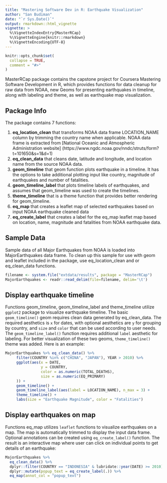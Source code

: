 ```yaml
---
title: "Mastering Software Dev in R: Earthquake Visualization"
author: "San Budiman"
date: "`r Sys.Date()`"
output: rmarkdown::html_vignette
vignette: >
  %\VignetteIndexEntry{MasterRCap}
  %\VignetteEngine{knitr::rmarkdown}
  %\VignetteEncoding{UTF-8}
---
```


```r
knitr::opts_chunk$set(
  collapse = TRUE,
  comment = "#>"
)
```

MasterRCap package contains the capstone project for Coursera Mastering Software Development in R, which provides functions for data cleanup for raw data from NOAA, new Geoms for presenting earthquakes in timeline, along with labeling and theme, as well as earthquake map visualization. 

## Package Info 

The package contains 7 functions:

1. **eq_location_clean** that transforms NOAA data frame LOCATION_NAME column by trimming the country name when applicable. NOAA data frame is extracted from [National Oceanic and Atmospheric Administration website] (https://www.ngdc.noaa.gov/nndc/struts/form?t=101650&s=1&d=1)
2. **eq_clean_data** that cleans date, latitude and longitude, and location name from the source NOAA data.
3. **geom_timeline** that geom function plots earthquake in a timeline. It has the options to take additional plotting input like country, magnitude of earthquakes and  number of fatalities.
4. **geom_timeline_label** that plots timeline labels of earthquakes, and assumes that geom_timeline was used to create the timelines.
5. **theme_timeline** that is a theme function that provides better rendering for geom_timeline.
6. **eq_map** that creates a leaflet map of selected earthquakes based on input NOAA earthquake cleaned data
7. **eq_create_label** that creates a label for the eq_map leaflet map based on location, name, magnitude and fatalities from NOAA earthquake data.

## Sample Data

Sample data of all Major Earthquakes from NOAA is loaded into MajorEarthquakes data frame. To clean up this sample for use with geom and leaflet included in the package, use eq_location_clean and or eq_clean_data functions.

```r
filename <- system.file("extdata/results", package = "MasterRCap")
MajorEarthquakes <- readr::read_delim(file=filename, delim='\t')
```

## Display earthquake timeline

Functions geom_timeline, geom_timeline_label and theme_timeline utilize `ggplot2` package to visualize earthquake timeline. The basic `geom_timeline()` geom requires clean data generated by eq_clean_data. The required aesthetics is `x` for dates, with optional aesthetics are `y` for grouping by country, and `size` and `color` that can be used according to user needs. The `geom_timeline_label()` function requires additional `label` aesthetic for labeling. For better visualization of these two geoms, `theme_timeline()` theme was added. Here is an example:

```r
MajorEarthquakes %>% eq_clean_data() %>%
     filter(COUNTRY %in% c("CHINA", "JAPAN"), YEAR > 2010) %>%
     ggplot(aes(x = DATE,
                y = COUNTRY,
                color = as.numeric(TOTAL_DEATHS),
                size = as.numeric(EQ_PRIMARY)
     )) +
     geom_timeline() +
     geom_timeline_label(aes(label = LOCATION_NAME), n_max = 3) +
     theme_timeline() +
     labs(size = "Earthquake Magnitude", color = "Fatalities")
```

## Display earthquakes on map

Functions eq_map utilizes `leaflet` functions to visualize earthquakes on a map. The map is automatically trimmed to display the input data frame. Optional annotations can be created using `eq_create_label()` function. The result is an interactive map where user can click on individual points to get details of an earthquake:

```r
MajorEarthquakes %>% 
  eq_clean_data() %>% 
  dplyr::filter(COUNTRY == "INDONESIA" & lubridate::year(DATE) >= 2010) %>% 
  dplyr::mutate(popup_text = eq_create_label(.)) %>% 
  eq_map(annot_col = "popup_text")
```
